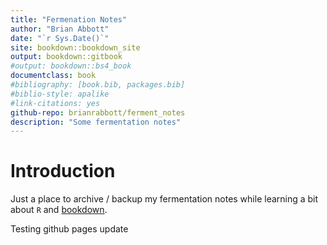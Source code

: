 ```yaml
---
title: "Fermenation Notes"
author: "Brian Abbott"
date: "`r Sys.Date()`"
site: bookdown::bookdown_site
output: bookdown::gitbook
#output: bookdown::bs4_book
documentclass: book
#bibliography: [book.bib, packages.bib]
#biblio-style: apalike
#link-citations: yes
github-repo: brianrabbott/ferment_notes
description: "Some fermentation notes"
---
```


# Introduction

Just a place to archive / backup my fermentation notes while learning a bit about `R` and [bookdown](https://bookdown.org/).

Testing github pages update
